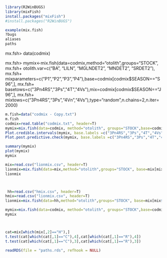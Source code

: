 ```r

library(R2WinBUGS)
library(mixFish)
install.packages("mixFish")
#install.packages("R2WinBUGS")
```


```r
example(mix.fish)
?bugs
aliases
paths
```
mx.fsh> data(codmix)

mx.fsh> mymix<-mix.fish(data=codmix,method="otolith",groups="STOCK",
mx.fsh+ otolith.var=c("BA", "LILN", "MGLNDET2", "MNDET2", "SRDET2"), 
mx.fsh+ mixparameters=c("P1","P2","P3","P4"),base=codmix[codmix$SEASON=="S96",],
mx.fsh+ basetows=c("3Pn4RS","3Ps","4T","4Vs"),mix=codmix[codmix$SEASON=="J96",],
mx.fsh+ mixtows=c("3Pn4RS","3Ps","4Vn","4Vs"),type="random",n.chains=2,n.iter=2000)
```r
m.fish=data("codmix - Copy.txt")
m.fish
codmix=read.table("codmix.txt", header=T)
mymix=mix.fish(data=codmix, method="otolith", groups="STOCK",base=codmix[(codmix$SEASON=="S96"),],mix=codmix[(codmix$SEASON=="J96"),],type="random",mixparameters=c("P1","P2","P3","P4"), mixtows=c("3Pn4RS","3Ps","4Vn","4Vs"), basetows=c("3Pn4RS","3Ps","4T","4Vs"),otolith.var=c("BA", "LILN", "MGLNDET2", "MNDET2", "SRDET2"),n.chains=2,n.iter=2000)
Plot.credible.intervals(mymix, base.labels =c("3Pn4RS","3Ps","4T","4Vs"), mix.labels =  c("3Pn4RS","3Ps","4Vn","4Vs"))
Plot.post.predictive.check(mymix, base.labels =c("3Pn4RS","3Ps","4T","4Vs"), )

summary(mymix)
plot(mymix)
mymix

mix=read.csv("lionmix.csv", header=T)
lionmix=mix.fish(data=mix,method="otolith",groups="STOCK", base=mix[mix$SEASON=="R",],mix=mix[mix$SEASON=="C",],type="random", mixparameters = c("P1", "P2","P3","P4","P5","P6"),mixtows=c("A","B","C","D","E","G"),basetows = c("A","B","C","D","E","G"), otolith.var = c("CARBON","OXYGEN"),n.chains = 2, n.iter = 2000 )
lionmix



 hh=read.csv("hmix.csv", header=T)
hmix=read.csv("lionmix.csv", header=T)
lionmix=mix.fish(data=hh,method="otolith",groups="STOCK", base=mix[mix$SEASON=="R",],mix=mix[mix$SEASON=="C",],type="random", mixparameters = c("P1"),mixtows="H",basetows = "H", otolith.var = c("CARBON","OXYGEN"),n.chains = 2, n.iter = 2000 )
```


```r

mymix=mix.fish(data=codmix, method="otolith", groups="STOCK",base=codmix[(codmix$SEASON=="S96"),],mix=codmix[(codmix$SEASON=="J96"),],type="random",mixparameters=c("P1","P2","P3"), mixtows=c("3Pn4RS","3Ps","4Vn"), basetows=c("3Pn4RS","3Ps","4T","4Vs"),otolith.var=c("BA", "LILN", "MGLNDET2", "MNDET2", "SRDET2"),n.chains=2,n.iter=2000)
mymix



cat=mix[which(mix[,2]=="H"),]
t.test(cat[which(cat[,1]=="C"),4],cat[which(cat[,1]=="R"),4])
t.test(cat[which(cat[,1]=="C"),3],cat[which(cat[,1]=="R"),3])
```


```r

readRDS(file = "paths.rds", refhook = NULL)

```
